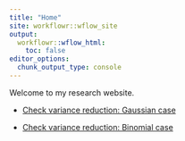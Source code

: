 ```yaml
---
title: "Home"
site: workflowr::wflow_site
output:
  workflowr::wflow_html:
    toc: false
editor_options:
  chunk_output_type: console
---
```


Welcome to my research website.

+ [Check variance reduction: Gaussian case](sim_gaussian_res.html)

+ [Check variance reduction: Binomial case](sim_binomial.html)
